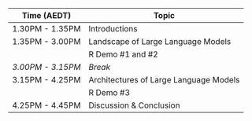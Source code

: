 | Time (AEDT) | Topic  |
|---|---|
| 1.30PM - 1.35PM | Introductions |
| 1.35PM - 3.00PM | Landscape of Large Language Models |
|  | R Demo #1 and #2 |
| _3.00PM - 3.15PM_ | _Break_ |
| 3.15PM - 4.25PM | Architectures of Large Language Models |
| | R Demo #3 |
| 4.25PM - 4.45PM | Discussion & Conclusion |